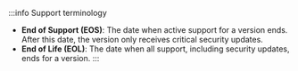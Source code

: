 :::info Support terminology
- **End of Support (EOS)**: The date when active support for a version ends. After this date, the version only receives critical security updates.
- **End of Life (EOL)**: The date when all support, including security updates, ends for a version.
:::
